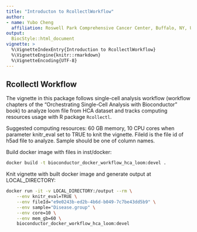 ```yaml
---
title: "Introducton to RcollectlWorkflow"
author:
- name: Yubo Cheng
  affiliation: Roswell Park Comprehensive Cancer Center, Buffalo, NY, US
output:
  BiocStyle::html_document
vignette: >
  %\VignetteIndexEntry{Introduction to RcollectlWorkflow}
  %\VignetteEngine{knitr::rmarkdown}
  %\VignetteEncoding{UTF-8}
---
```


## Rcollectl Workflow

The vignette in this package follows single-cell analysis workflow (workflow chapters of the “Orchestrating Single-Cell Analysis with Bioconductor” book) to analyze loom file from HCA dataset and tracks computing resources usage with R package `Rcollectl`.

Suggested computing resources: 60 GB memory, 10 CPU cores when parameter knitr_eval set to TRUE to knit the vignette. FileId is the file id of h5ad file to analyze. Sample should be one of column names.

Build docker image with files in inst/docker:
```bash
docker build -t bioconductor_docker_workflow_hca_loom:devel .
```

Knit vignette with built docker image and generate output at LOCAL_DIRECTORY:
```bash
docker run -it -v LOCAL_DIRECTORY:/output --rm \
    --env knitr_eval=TRUE \
    --env fileId="e9e0243b-ed2b-4b6d-b049-7c7be43dd5b9" \
    --env sample="Disease.group" \
    --env core=10 \
    --env mem_gb=60 \
    bioconductor_docker_workflow_hca_loom:devel
```
